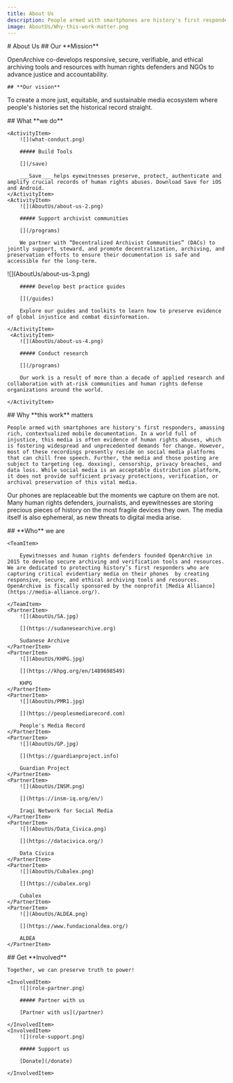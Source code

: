 ```yaml
---
title: About Us
description: People armed with smartphones are history's first responders, amassing rich, contextualized records of injustice and fostering unprecedented demand for change.
image: AboutUs/Why-this-work-matter.png
---
```



<HeaderSection>
    # About Us

</HeaderSection>

<MissionSection>
    ## Our **Mission**

OpenArchive co-develops responsive, secure, verifiable, and ethical archiving tools and resources with human rights defenders and NGOs to advance justice and accountability.
</MissionSection>

<VisionSection>

    ## **Our vision**

To create a more just, equitable, and sustainable media ecosystem where people's histories set the historical record straight. 

</VisionSection>
<ActivitiesSection>
    ## What **we do**

    <ActivityItem>
        ![](what-conduct.png)

        ##### Build Tools

        [](/save)

        ___Save___ helps eyewitnesses preserve, protect, authenticate and amplify crucial records of human rights abuses. Download Save for iOS and Android.
    </ActivityItem>
    <ActivityItem>
        ![](AboutUs/about-us-2.png)

        ##### Support archivist communities

        [](/programs)

        We partner with “Decentralized Archivist Communities” (DACs) to jointly support, steward, and promote decentralization, archiving, and preservation efforts to ensure their documentation is safe and accessible for the long-term.

</ActivityItem>
<ActivityItem>
![](AboutUs/about-us-3.png)

        ##### Develop best practice guides

        [](/guides)

        Explore our guides and toolkits to learn how to preserve evidence of global injustice and combat disinformation.

    </ActivityItem>
     <ActivityItem>
        ![](AboutUs/about-us-4.png)

        ##### Conduct research

        [](/programs)

        Our work is a result of more than a decade of applied research and collaboration with at-risk communities and human rights defense organizations around the world.

    </ActivityItem>

</ActivitiesSection>
<BeliefsSection>
    ## Why **this work** matters

    People armed with smartphones are history's first responders, amassing rich, contextualized mobile documentation. In a world full of injustice, this media is often evidence of human rights abuses, which is fostering widespread and unprecedented demands for change. However, most of these recordings presently reside on social media platforms that can chill free speech. Further, the media and those posting are subject to targeting (eg. doxxing), censorship, privacy breaches, and data loss. While social media is an acceptable distribution platform, it does not provide sufficient privacy protections, verification, or archival preservation of this vital media.

Our phones are replaceable but the moments we capture on them are not. Many human rights defenders, journalists, and eyewitnesses are storing precious pieces of history on the most fragile devices they own. The media itself is also ephemeral, as new threats to digital media arise.


</BeliefsSection>
<PartnersSection>
    ## **Who** we are

    <TeamItem>

        Eyewitnesses and human rights defenders founded OpenArchive in 2015 to develop secure archiving and verification tools and resources. We are dedicated to protecting history’s first responders who are capturing critical evidentiary media on their phones  by creating responsive, secure, and ethical archiving tools and resources.  OpenArchive is fiscally sponsored by the nonprofit [Media Alliance](https://media-alliance.org/).

    </TeamItem>
    <PartnerItem>
        ![](AboutUs/SA.jpg)

        [](https://sudanesearchive.org)

        Sudanese Archive
    </PartnerItem>
    <PartnerItem>
        ![](AboutUs/KHPG.jpg)

        [](https://khpg.org/en/1489698549)

        KHPG
    </PartnerItem>
    <PartnerItem>
        ![](AboutUs/PMR1.jpg)

        [](https://peoplesmediarecord.com)

        People's Media Record
    </PartnerItem>
    <PartnerItem>
        ![](AboutUs/GP.jpg)

        [](https://guardianproject.info)

        Guardian Project
    </PartnerItem>
    <PartnerItem>
        ![](AboutUs/INSM.png)

        [](https://insm-iq.org/en/)

        Iraqi Network for Social Media
    </PartnerItem>
    <PartnerItem>
        ![](AboutUs/Data_Civica.png)

        [](https://datacivica.org/)

        Data Cívica
    </PartnerItem>
    <PartnerItem>
        ![](AboutUs/Cubalex.png)

        [](https://cubalex.org)

        Cubalex
    </PartnerItem>
    <PartnerItem>
        ![](AboutUs/ALDEA.png)

        [](https://www.fundacionaldea.org/)

        ALDEA
    </PartnerItem>
</PartnersSection>
<InvolvedSection>
    ## Get **Involved**

    Together, we can preserve truth to power!

    <InvolvedItem>
        ![](role-partner.png)

        ##### Partner with us

        [Partner with us](/partner)

    </InvolvedItem>
    <InvolvedItem>
        ![](role-support.png)

        ##### Support us

        [Donate](/donate)

    </InvolvedItem>

</InvolvedSection>
